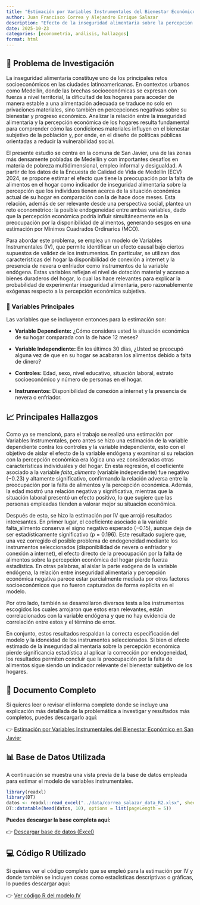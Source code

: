 ```yaml
---
title: "Estimación por Variables Instrumentales del Bienestar Económico en San Javier"
author: Juan Francisco Correa y Alejandro Enrique Salazar
description: "Efecto de la inseguridad alimentaria sobre la percepción económica de los hogares"
date: 2025-10-23
categories: [econometría, análisis, hallazgos]
format: html
---
```


## 📌 Problema de Investigación

La inseguridad alimentaria constituye uno de los principales retos socioeconómicos en las ciudades latinoamericanas. En contextos urbanos como Medellín, donde las brechas socioeconómicas se expresan con fuerza a nivel territorial, la dificultad de los hogares para acceder de manera estable a una alimentación adecuada se traduce no solo en privaciones materiales, sino también en percepciones negativas sobre su bienestar y progreso económico. Analizar la relación entre la inseguridad alimentaria y la percepción económica de los hogares resulta fundamental para comprender cómo las condiciones materiales influyen en el bienestar subjetivo de la población y, por ende, en el diseño de políticas públicas orientadas a reducir la vulnerabilidad social.

El presente estudio se centra en la comuna de San Javier, una de las zonas más densamente pobladas de Medellín y con importantes desafíos en materia de pobreza multidimensional, empleo informal y desigualdad. A partir de los datos de la Encuesta de Calidad de Vida de Medellín (ECV) 2024, se propone estimar el efecto que tiene la preocupación por la falta de alimentos en el hogar como indicador de inseguridad alimentaria sobre la percepción que los individuos tienen acerca de la situación económica actual de su hogar en comparación con la de hace doce meses. Esta relación, además de ser relevante desde una perspectiva social, plantea un reto econométrico: la posible endogeneidad entre ambas variables, dado que la percepción económica podría influir simultáneamente en la preocupación por la disponibilidad de alimentos, generando sesgos en una estimación por Mínimos Cuadrados Ordinarios (MCO).

Para abordar este problema, se emplea un modelo de Variables Instrumentales (IV), que permite identificar un efecto causal bajo ciertos supuestos de validez de los instrumentos. En particular, se utilizan dos características del hogar la disponibilidad de conexión a internet y la presencia de nevera o enfriador como instrumentos de la variable endógena. Estas variables reflejan el nivel de dotación material y acceso a bienes duraderos del hogar, lo cual las hace relevantes para explicar la probabilidad de experimentar inseguridad alimentaria, pero razonablemente exógenas respecto a la percepción económica subjetiva.

### 🧮 Variables Principales

Las variables que se incluyeron entonces para la estimación son:

-   **Variable Dependiente:** ¿Cómo considera usted la situación económica de su hogar comparada con la de hace 12 meses?

-   **Variable Independiente:** En los últimos 30 días, ¿Usted se preocupó alguna vez de que en su hogar se acabaran los alimentos debido a falta de dinero?

-   **Controles:** Edad, sexo, nivel educativo, situación laboral, estrato socioeconómico y número de personas en el hogar.

-   **Instrumentos:** Disponibilidad de conexión a internet y la presencia de nevera o enfriador.

## 📈 Principales Hallazgos

Como ya se mencionó, para el trabajo se realizó una estimación por Variables Instrumentales, pero antes se hizo una estimación de la variable dependiente contra los controles y la variable independiente, esto con el objetivo de aislar el efecto de la variable endógena y examinar si su relación con la percepción económica era lógica una vez consideradas otras características individuales y del hogar. En esta regresión, el coeficiente asociado a la variable *falta_alimento* (variable independiente) fue negativo $(-0.23)$ y altamente significativo, confirmando la relación adversa entre la preocupación por la falta de alimentos y la percepción económica. Además, la edad mostró una relación negativa y significativa, mientras que la situación laboral presentó un efecto positivo, lo que sugiere que las personas empleadas tienden a valorar mejor su situación económica.

Después de esto, se hizo la estimación por IV que arrojó resultados interesantes. En primer lugar, el coeficiente asociado a la variable falta_alimento conserva el signo negativo esperado $(-0.15)$, aunque deja de ser estadísticamente significativo (p = 0.196). Este resultado sugiere que, una vez corregido el posible problema de endogeneidad mediante los instrumentos seleccionados (disponibilidad de nevera o enfriador y conexión a internet), el efecto directo de la preocupación por la falta de alimentos sobre la percepción económica del hogar pierde fuerza estadística. En otras palabras, al aislar la parte exógena de la variable endógena, la relación entre inseguridad alimentaria y percepción económica negativa parece estar parcialmente mediada por otros factores socioeconómicos que no fueron capturados de forma explícita en el modelo.

Por otro lado, también se desarrollaron diversos tests a los instrumentos escogidos los cuales arrojaron que estos eran relevantes, están correlacionados con la variable endógena y que no hay evidencia de correlación entre estos y el término de error.

En conjunto, estos resultados respaldan la correcta especificación del modelo y la idoneidad de los instrumentos seleccionados. Si bien el efecto estimado de la inseguridad alimentaria sobre la percepción económica pierde significancia estadística al aplicar la corrección por endogeneidad, los resultados permiten concluir que la preocupación por la falta de alimentos sigue siendo un indicador relevante del bienestar subjetivo de los hogares.

## 📄 Documento Completo

Si quieres leer o revisar el informa completo donde se incluye una explicación más detallada de la problemática a investigar y resultados más completos, puedes descargarlo aquí:

👉 [Estimación p](../Reto_2___Econometría.pdf){target="_blank"}[or Variables Instrumentales del Bienestar Económico en San Javier](files/Reto_2__Econometria.pdf){target="_blank"}

## 📊 Base de Datos Utilizada

A continuación se muestra una vista previa de la base de datos empleada para estimar el modelo de variables instrumentales.

```r
library(readxl)
library(DT)
datos <- readxl::read_excel("../data/correa_salazar_data_R2.xlsx", sheet = "datos")
DT::datatable(head(datos, 10), options = list(pageLength = 5))
```

**Puedes descargar la base completa aquí:**

👉 [Descargar base de datos (Excel)](../data/correa_salazar_data_R2.xlsx){target="_blank"}

## 💻 Código R Utilizado

Si quieres ver el código completo que se empleó para la estimación por IV y donde también se incluyen cosas como estadísticas descriptivas o gráficas, lo puedes descargar aquí:

👉 [Ver código R del modelo IV](codigo_blog.qmd){target="_blank"}
